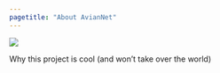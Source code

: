 ```yaml
---
pagetitle: "About AvianNet"
---
```


![](AvianNet_logo.png)
 
Why this project is cool (and won't take over the world)
